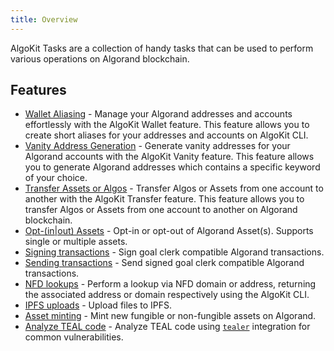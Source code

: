 ```yaml
---
title: Overview
---
```


AlgoKit Tasks are a collection of handy tasks that can be used to perform various operations on Algorand blockchain.

## Features

- [Wallet Aliasing](./tasks/wallet.mdx) - Manage your Algorand addresses and accounts effortlessly with the AlgoKit Wallet feature. This feature allows you to create short aliases for your addresses and accounts on AlgoKit CLI.
- [Vanity Address Generation](./tasks/vanity_address.mdx) - Generate vanity addresses for your Algorand accounts with the AlgoKit Vanity feature. This feature allows you to generate Algorand addresses which contains a specific keyword of your choice.
- [Transfer Assets or Algos](./tasks/transfer.mdx) - Transfer Algos or Assets from one account to another with the AlgoKit Transfer feature. This feature allows you to transfer Algos or Assets from one account to another on Algorand blockchain.
- [Opt-(in|out) Assets](./tasks/opt.mdx) - Opt-in or opt-out of Algorand Asset(s). Supports single or multiple assets.
- [Signing transactions](./tasks/sign.mdx) - Sign goal clerk compatible Algorand transactions.
- [Sending transactions](./tasks/send.mdx) - Send signed goal clerk compatible Algorand transactions.
- [NFD lookups](./tasks/nfd.mdx) - Perform a lookup via NFD domain or address, returning the associated address or domain respectively using the AlgoKit CLI.
- [IPFS uploads](./tasks/ipfs.mdx) - Upload files to IPFS.
- [Asset minting](./tasks/mint.mdx) - Mint new fungible or non-fungible assets on Algorand.
- [Analyze TEAL code](./tasks/analyze.mdx) - Analyze TEAL code using [`tealer`](https://github.com/crytic/tealer) integration for common vulnerabilities.
